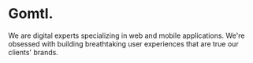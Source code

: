 # Gomtl.

We are digital experts specializing in web and mobile applications. We're obsessed with building breathtaking user experiences that are true our clients' brands.
